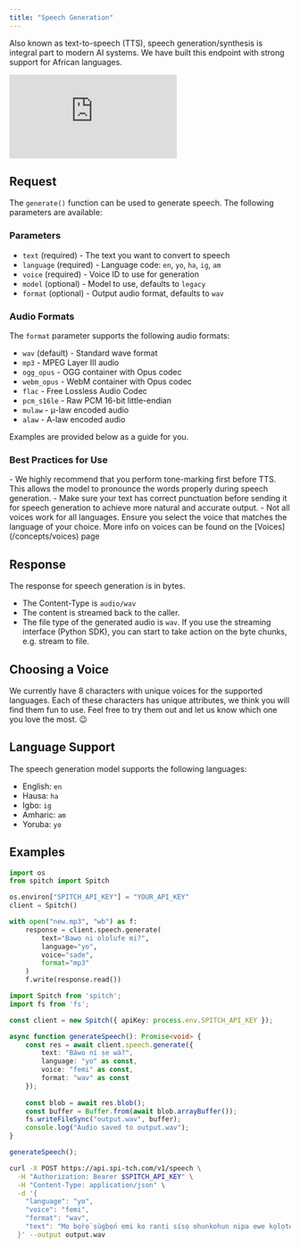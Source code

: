 ```yaml
---
title: "Speech Generation"
---
```


Also known as text-to-speech (TTS), speech generation/synthesis is integral part to modern AI systems. We have built this endpoint with strong support for African languages.
<iframe
  className="w-full aspect-video rounded-xl"
  src="https://www.youtube.com/embed/qgGS55efGxc?si=aipAieBX4xS5U2k-"
  title="Speech Generation on Spitch"
  frameBorder="0"
  allow="accelerometer; autoplay; clipboard-write; encrypted-media; gyroscope; picture-in-picture"
  allowFullScreen
></iframe>

## Request

The `generate()` function can be used to generate speech. The following parameters are available:

### Parameters

- `text` (required) - The text you want to convert to speech
- `language` (required) - Language code: `en`, `yo`, `ha`, `ig`, `am`  
- `voice` (required) - Voice ID to use for generation
- `model` (optional) - Model to use, defaults to `legacy`
- `format` (optional) - Output audio format, defaults to `wav`

### Audio Formats

The `format` parameter supports the following audio formats:
- `wav` (default) - Standard wave format
- `mp3` - MPEG Layer III audio
- `ogg_opus` - OGG container with Opus codec
- `webm_opus` - WebM container with Opus codec  
- `flac` - Free Lossless Audio Codec
- `pcm_s16le` - Raw PCM 16-bit little-endian
- `mulaw` - μ-law encoded audio
- `alaw` - A-law encoded audio

Examples are provided below as a guide for you.

### Best Practices for Use


<Info>
- We highly recommend that you perform tone-marking first before TTS. This allows the model to pronounce the words properly during speech generation.
- Make sure your text has correct punctuation before sending it for speech generation to achieve more natural and accurate output.
- Not all voices work for all languages. Ensure you select the voice that matches the language of your choice. More info on voices can be found on the [Voices](/concepts/voices) page

</Info>

## Response

The response for speech generation is in bytes.

- The Content-Type is `audio/wav`
- The content is streamed back to the caller.
- The file type of the generated audio is `wav`.
  If you use the streaming interface (Python SDK), you can start to take action on the byte chunks, e.g. stream to file.

## Choosing a Voice

We currently have 8 characters with unique voices for the supported languages.
Each of these characters has unique attributes, we think you will find them fun to use. Feel free to try them out and let us know which one you love the most. 😉

## Language Support

The speech generation model supports the following languages:

- English: `en`
- Hausa: `ha`
- Igbo: `ig`
- Amharic: `am`
- Yoruba: `yo`

## Examples

<CodeGroup dropdown>

```python Python
import os
from spitch import Spitch

os.environ["SPITCH_API_KEY"] = "YOUR_API_KEY"
client = Spitch()

with open("new.mp3", "wb") as f:
    response = client.speech.generate(
        text="Bawo ni ololufe mi?",
        language="yo",
        voice="sade",
        format="mp3"
    )
    f.write(response.read())
```

```typescript TypeScript
import Spitch from 'spitch';
import fs from 'fs';

const client = new Spitch({ apiKey: process.env.SPITCH_API_KEY });

async function generateSpeech(): Promise<void> {
    const res = await client.speech.generate({
        text: "Báwo ní ṣe wà?",
        language: "yo" as const,
        voice: "femi" as const,
        format: "wav" as const
    });
    
    const blob = await res.blob();
    const buffer = Buffer.from(await blob.arrayBuffer());
    fs.writeFileSync("output.wav", buffer);
    console.log("Audio saved to output.wav");
}

generateSpeech();
```

```bash cURL
curl -X POST https://api.spi-tch.com/v1/speech \
  -H "Authorization: Bearer $SPITCH_API_KEY" \
  -H "Content-Type: application/json" \
  -d '{
    "language": "yo",
    "voice": "femi",
    "format": "wav",
    "text": "Mo bọ̀rọ̀ ṣùgbọ́n emi ko ranti sísọ ohunkohun nipa ewe kọlọtọ, emi ni àwọn ṣe ede nla emi ko ni àwọn ijiroro ẹni-kọọkan tabi iranti ati pe emi ko ni idaduro alaye lati àwọn ibaraẹnisọrọ tẹlẹ, ni igba kọọkan ti o ba ni ijiroro tuntun ti o ba fẹ lati mọ nkan nipa ewe kọlọtọ emi yoo ni idunnu lati gbiyanju lati ranlọwọ pẹlu iyẹnì olèbiribiri miiran lẹyin ẹ̀hin."
  }' --output output.wav
  ```

</CodeGroup>